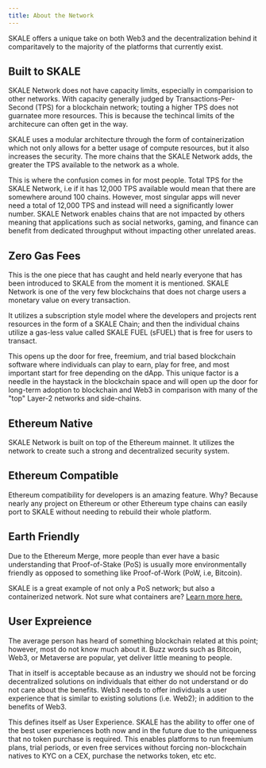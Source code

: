 ```yaml
---
title: About the Network
---
```


SKALE offers a unique take on both Web3 and the decentralization behind it comparitavely to the majority of the platforms that currently exist.

## Built to SKALE

SKALE Network does not have capacity limits, especially in comparision to other networks. With capacity generally judged by Transactions-Per-Second (TPS) for a blockchain network; touting a higher TPS does not guarnatee more resources. This is because the techincal limits of the architecure can often get in the way. 

SKALE uses a modular architecture through the form of containerization which not only allows for a better usage of compute resources, but it also increases the security. The more chains that the SKALE Network adds, the greater the TPS available to the network as a whole. 

This is where the confusion comes in for most people. Total TPS for the SKALE Network, i.e if it has 12,000 TPS available would mean that there are somewhere around 100 chains. However, most singular apps will never need a total of 12,000 TPS and instead will need a significantly lower number. SKALE Network enables chains that are not impacted by others meaning that applications such as social networks, gaming, and finance can benefit from dedicated throughput without impacting other unrelated areas.

## Zero Gas Fees

This is the one piece that has caught and held nearly everyone that has been introduced to SKALE from the moment it is mentioned. 
SKALE Network is one of the very few blockchains that does not charge users a monetary value on every transaction.

It utilizes a subscription style model where the developers and projects rent resources in the form of a SKALE Chain; and then the individual chains utilize a gas-less value called SKALE FUEL (sFUEL) that is free for users to transact. 

This opens up the door for free, freemium, and trial based blockchain software where individuals can play to earn, play for free, and most important start for free depending on the dApp. This unique factor is a needle in the haystack in the blockchain space and will open up the door for long-term adoption to blockchain and Web3 in comparison with many of the "top" Layer-2 networks and side-chains.

## Ethereum Native

SKALE Network is built on top of the Ethereum mainnet. It utilizes the network to create such a strong
and decentralized security system.

## Ethereum Compatible

Ethereum compatibility for developers is an amazing feature. Why? Because nearly any project on Ethereum or other Ethereum type chains can easily port to SKALE without needing to rebuild their whole platform. 

## Earth Friendly

Due to the Ethereum Merge, more people than ever have a basic understanding that Proof-of-Stake (PoS) is usually more environmentally friendly as opposed to something like Proof-of-Work (PoW, i.e, Bitcoin).

SKALE is a great example of not only a PoS network; but also a containerized network. Not sure what containers are? [Learn more here.](../technology/containerization.mdx)

## User Expreience

The average person has heard of something blockchain related at this point; however, most do not know much about it. Buzz words such as Bitcoin, Web3, or Metaverse are popular, yet deliver little meaning to people. 

That in itself is acceptable because as an industry we should not be forcing decentralized solutions on individuals that either do not understand or do not care about the benefits. Web3 needs to offer individuals a user experience that is similar to existing solutions (i.e. Web2); in addition to the benefits of Web3. 

This defines itself as User Experience. SKALE has the ability to offer one of the best user experiences both now and in the future due to the uniqueness that no token purchase is required. This enables platforms to run freemium plans, trial periods, or even free services without forcing non-blockchain natives to KYC on a CEX, purchase the networks token, etc etc.

